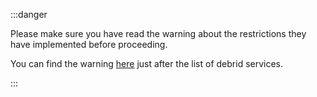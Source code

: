 :::danger

Please make sure you have read the warning about the restrictions they have implemented before proceeding.

You can find the warning [here](/stremio/setup#which-debrid-service-do-i-use) just after the list of debrid services. 

:::